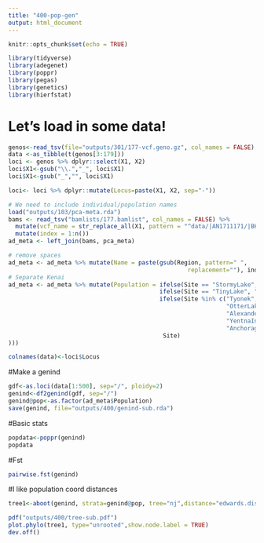 ```yaml
---
title: "400-pop-gen"
output: html_document
---
```


```r
knitr::opts_chunk$set(echo = TRUE)
```

```r
library(tidyverse)
library(adegenet)
library(poppr)
library(pegas)
library(genetics)
library(hierfstat)
```

# Let's load in some data!
```r

genos<-read_tsv(file="outputs/301/177-vcf.geno.gz", col_names = FALSE)
data <-as_tibble(t(genos[3:179]))
loci <- genos %>% dplyr::select(X1, X2) 
loci$X1<-gsub("\\.","_", loci$X1)
loci$X1<-gsub("_","", loci$X1)

loci<- loci %>% dplyr::mutate(Locus=paste(X1, X2, sep="-"))

# We need to include individual/population names
load("outputs/103/pca-meta.rda")
bams <- read_tsv("bamlists/177.bamlist", col_names = FALSE) %>%
  mutate(vcf_name = str_replace_all(X1, pattern = "^data/|AN1711171/|BK1703222/|_sorted.*$", "")) %>%
  mutate(index = 1:n())
ad_meta <- left_join(bams, pca_meta)

# remove spaces
ad_meta <- ad_meta %>% mutate(Name = paste(gsub(Region, pattern=" ",
                                                   replacement=""), index, sep="_"))
# Separate Kenai
ad_meta <- ad_meta %>% mutate(Population = ifelse(Site == "StormyLake", "Kenai",
                                           ifelse(Site == "TinyLake", "Kenai",
                                           ifelse(Site %in% c("Tyonek", "ShellLake", "AndersonLake",
                                                              "OtterLake", "BulchitnaLake",
                                                              "AlexanderLake",
                                                              "YentnaIndianCreek", "DeshkaRiver"), 
                                                              "AnchorageBowl",
                                            Site)
)))

colnames(data)<-loci$Locus
```

#Make a genind
```r
gdf<-as.loci(data[1:500], sep="/", ploidy=2)
genind<-df2genind(gdf, sep="/")
genind@pop<-as.factor(ad_meta$Population)
save(genind, file="outputs/400/genind-sub.rda")
```

#Basic stats
```r
popdata<-poppr(genind)
popdata
```

#Fst
```r
pairwise.fst(genind)
```

#I like population coord distances 
```r

tree1<-aboot(genind, strata=genind@pop, tree="nj",distance="edwards.dist",missing="mean", cutoff=50, sample=1000) 

pdf("outputs/400/tree-sub.pdf")
plot.phylo(tree1, type="unrooted",show.node.label = TRUE)
dev.off()
```
